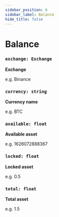 ```yaml
---
sidebar_position: 6
sidebar_label: Balance
hide_title: false
---
```



# Balance

### `exchange: Exchange`

**Exchange** 

e.g. Binance

### `currency: string`

**Currency name**

e.g. BTC

### `available: float`

**Available asset**

e.g. 1626072888367

### `locked: float`

**Locked asset**

e.g. 0.5

### `total: float`

**Total asset**

e.g. 1.5
